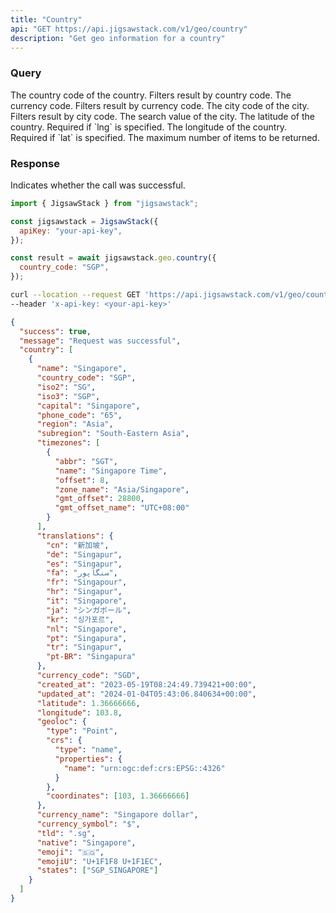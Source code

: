 ```yaml
---
title: "Country"
api: "GET https://api.jigsawstack.com/v1/geo/country"
description: "Get geo information for a country"
---
```


### Query

<ParamField query="country_code" type="string">
  The country code of the country. Filters result by country code.
</ParamField>

<ParamField query="currency_code" type="string">
  The currency code. Filters result by currency code.
</ParamField>

<ParamField query="city_code" type="string">
  The city code of the city. Filters result by city code.
</ParamField>

<ParamField query="search_value" type="string">
  The search value of the city.
</ParamField>

<ParamField query="lat" type="string">
  The latitude of the country. Required if `lng` is specified.
</ParamField>

<ParamField query="lng" type="string">
  The longitude of the country. Required if `lat` is specified.
</ParamField>

<ParamField query="limit" type="string" default="10">
  The maximum number of items to be returned.
</ParamField>

<Snippet file="header.mdx" />

### Response

<ResponseField name="success" type="boolean">
  Indicates whether the call was successful.
</ResponseField>

<RequestExample>

```javascript Node.js
import { JigsawStack } from "jigsawstack";

const jigsawstack = JigsawStack({
  apiKey: "your-api-key",
});

const result = await jigsawstack.geo.country({
  country_code: "SGP",
});
```

```bash cURL
curl --location --request GET 'https://api.jigsawstack.com/v1/geo/country' \
--header 'x-api-key: <your-api-key>'
```

</RequestExample>

<ResponseExample>

```json Response
{
  "success": true,
  "message": "Request was successful",
  "country": [
    {
      "name": "Singapore",
      "country_code": "SGP",
      "iso2": "SG",
      "iso3": "SGP",
      "capital": "Singapore",
      "phone_code": "65",
      "region": "Asia",
      "subregion": "South-Eastern Asia",
      "timezones": [
        {
          "abbr": "SGT",
          "name": "Singapore Time",
          "offset": 8,
          "zone_name": "Asia/Singapore",
          "gmt_offset": 28800,
          "gmt_offset_name": "UTC+08:00"
        }
      ],
      "translations": {
        "cn": "新加坡",
        "de": "Singapur",
        "es": "Singapur",
        "fa": "سنگاپور",
        "fr": "Singapour",
        "hr": "Singapur",
        "it": "Singapore",
        "ja": "シンガポール",
        "kr": "싱가포르",
        "nl": "Singapore",
        "pt": "Singapura",
        "tr": "Singapur",
        "pt-BR": "Singapura"
      },
      "currency_code": "SGD",
      "created_at": "2023-05-19T08:24:49.739421+00:00",
      "updated_at": "2024-01-04T05:43:06.840634+00:00",
      "latitude": 1.36666666,
      "longitude": 103.8,
      "geoloc": {
        "type": "Point",
        "crs": {
          "type": "name",
          "properties": {
            "name": "urn:ogc:def:crs:EPSG::4326"
          }
        },
        "coordinates": [103, 1.36666666]
      },
      "currency_name": "Singapore dollar",
      "currency_symbol": "$",
      "tld": ".sg",
      "native": "Singapore",
      "emoji": "🇸🇬",
      "emojiU": "U+1F1F8 U+1F1EC",
      "states": ["SGP_SINGAPORE"]
    }
  ]
}
```

</ResponseExample>
